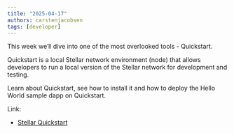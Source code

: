 ```yaml
---
title: "2025-04-17"
authors: carstenjacobsen
tags: [developer]
---
```



<YouTube ID="7O4tOSn_UFc" />

This week we’ll dive into one of the most overlooked tools - Quickstart.

Quickstart is a local Stellar network environment (node) that allows developers to run a local version of the Stellar network for development and testing.

Learn about Quickstart, see how to install it and how to deploy the Hello World sample dapp on Quickstart.

Link:

- [Stellar Quickstart](https://developers.stellar.org/docs/tools/quickstart)
